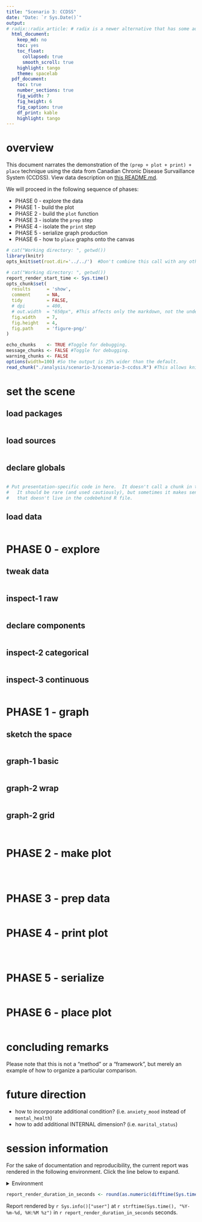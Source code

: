 ```yaml
---
title: "Scenario 3: CCDSS"
date: "Date: `r Sys.Date()`"
output: 
# radix::radix_article: # radix is a newer alternative that has some advantages over `html_document`.
  html_document: 
    keep_md: no
    toc: yes
    toc_float: 
      collapsed: true
      smooth_scroll: true
    highlight: tango
    theme: spacelab
  pdf_document:
    toc: true
    number_sections: true
    fig_width: 7
    fig_height: 6
    fig_caption: true
    df_print: kable
    highlight: tango
---
```


# overview

This document narrates the demonstration of the `(prep + plot + print) + place` technique using the data from Canadian Chronic Disease Survaillance System (CCDSS). View data description on [this README.md](https://github.com/dss-ialh/graph-making-scenarios/blob/master/data-public/raw/scenario-3/README.md).

We will proceed in the following sequence of phases:

- PHASE 0 - explore the data
- PHASE 1 - build the plot
- PHASE 2 - build the `plot` function
- PHASE 3 - isolate the `prep` step
- PHASE 4 - isolate the `print` step
- PHASE 5 - serialize graph production
- PHASE 6 - how to `place` graphs onto the canvas


<!--  Set the working directory to the repository's base directory; this assumes the report is nested inside of two directories.-->
```r
# cat("Working directory: ", getwd())
library(knitr)
opts_knit$set(root.dir='../../')  #Don't combine this call with any other chunk -especially one that uses file paths.
```

<!-- Set the report-wide options, and point to the external code file. -->
```r
# cat("Working directory: ", getwd())
report_render_start_time <- Sys.time()
opts_chunk$set(
  results      = 'show', 
  comment      = NA, 
  tidy         = FALSE,
  # dpi        = 400,
  # out.width  = "650px", #This affects only the markdown, not the underlying png file.  The height will be scaled appropriately.
  fig.width    = 7, 
  fig.height   = 4, 
  fig.path     = 'figure-png/'
)

echo_chunks    <- TRUE #Toggle for debugging.
message_chunks <- FALSE #Toggle for debugging.
warning_chunks <- FALSE
options(width=100) #So the output is 25% wider than the default.
read_chunk("./analysis/scenario-3/scenario-3-ccdss.R") #This allows knitr to call chunks tagged in the underlying *.R file.
```
# set the scene

## load packages
<!-- Load packages, or at least verify they're available on the local machine.  Suppress the output when loading packages. --> 
```r
```
## load sources
<!-- Load 'sourced' R files.  Suppress the output when loading sources. --> 
```r
```
## declare globals
<!-- Load any global functions and variables declared in the R file.  Suppress the output. --> 
```r
```

<!-- Declare any global functions specific to a Rmd output.  Suppress the output. -->
```r
# Put presentation-specific code in here.  It doesn't call a chunk in the codebehind file.
#   It should be rare (and used cautiously), but sometimes it makes sense to include code in Rmd 
#   that doesn't live in the codebehind R file.
```
## load data
<!-- Load the datasets.   -->
```r
```

# PHASE 0 - explore 

## tweak data
<!-- Tweak the datasets.   -->
```r
```
## inspect-1 raw
```r
```
## declare components
```r
```
## inspect-2 categorical
```r
```

## inspect-3 continuous
```r
```

# PHASE 1 - graph

## sketch the space
```r
```

## graph-1 basic
```r
```

## graph-2 wrap
```r
```

## graph-2 grid

```r
```

```r
```

# PHASE 2 - make plot

```r
```

```r
```

```r
```

# PHASE 3 - prep data

```r
```

# PHASE 4 - print plot

```r
```

```r
```

```r
```

# PHASE 5 - serialize

```r
```

# PHASE 6 - place plot

```r

```

# concluding remarks


Please note that this is not a "method" or a "framework", but merely an example of how to organize a particular comparison. 

# future direction

- how to incorporate additional condition? (i.e. `anxiety_mood` instead of `mental_health`)
- how to add additional INTERNAL dimension? (i.e. `marital_status`)

session information
===========================================================================

For the sake of documentation and reproducibility, the current report was rendered in the following environment.  Click the line below to expand.

<details>
  <summary>Environment <span class="glyphicon glyphicon-plus-sign"></span></summary>
```r
if( requireNamespace("devtools", quietly = TRUE) ) {
  devtools::session_info()
} else {
  sessionInfo()
} 
```
</details>

```r
report_render_duration_in_seconds <- round(as.numeric(difftime(Sys.time(), report_render_start_time, units="secs")))
```

Report rendered by `r Sys.info()["user"]` at `r strftime(Sys.time(), "%Y-%m-%d, %H:%M %z")` in `r report_render_duration_in_seconds` seconds.

